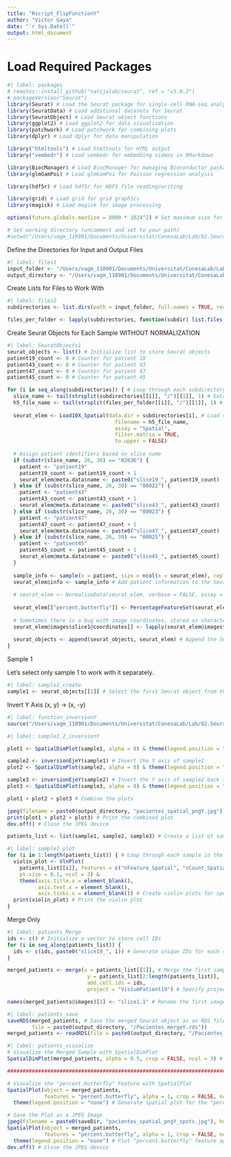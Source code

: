 ```yaml
---
title: "Rscript_FlipFunctionY"
author: "Victor Gaya"
date: "`r Sys.Date()`"
output: html_document
---
```


# Load Required Packages
```r
#| label: packages
# remotes::install_github("satijalab/seurat", ref = "v5.0.2")
# packageVersion("Seurat")
library(Seurat) # Load the Seurat package for single-cell RNA-seq analysis
library(SeuratData) # Load additional datasets for Seurat
library(SeuratObject) # Load Seurat object functions
library(ggplot2) # Load ggplot2 for data visualization
library(patchwork) # Load patchwork for combining plots
library(dplyr) # Load dplyr for data manipulation

library("htmltools") # Load htmltools for HTML output
library("vembedr") # Load vembedr for embedding videos in RMarkdown

library(BiocManager) # Load BiocManager for managing Bioconductor packages
library(glmGamPoi) # Load glmGamPoi for Poisson regression analysis

library(hdf5r) # Load hdf5r for HDF5 file reading/writing

library(grid) # Load grid for grid graphics
library(magick) # Load magick for image processing

options(future.globals.maxSize = 8000 * 1024^2) # Set maximum size for future globals

# Set working directory (uncomment and set to your path)
#setwd("/Users/vagm_110901/Documents/Universitat/ConesaLab/Lab/02.Seurat/Yadav2023_adult_human_spinal_cord")
```

Define the Directories for Input and Output Files

```r
#| label: files1
input_folder <- "/Users/vagm_110901/Documents/Universitat/ConesaLab/Lab/02.Seurat/Yadav2023_adult_human_spinal_cord/data/GSE222322_RAW" # Directory containing input data
output_directory <- "/Users/vagm_110901/Documents/Universitat/ConesaLab/Lab/02.Seurat/Yadav2023_adult_human_spinal_cord/ImagesFlipFunction/" # Directory for saving output images
```

Create Lists for Files to Work With

```r
#| label: files2
subdirectories <- list.dirs(path = input_folder, full.names = TRUE, recursive = FALSE) # List all subdirectories in the input folder

files_per_folder <- lapply(subdirectories, function(subdir) list.files(path = subdir, full.names = TRUE)) # List all files in each subdirectory
```

Create Seurat Objects for Each Sample WITHOUT NORMALIZATION

```r
#| label: SeuratObjects1
seurat_objects <- list() # Initialize list to store Seurat objects
patient19_count <- 0 # Counter for patient 19
patient43_count <- 0 # Counter for patient 43
patient47_count <- 0 # Counter for patient 47
patient45_count <- 0 # Counter for patient 45

for (i in seq_along(subdirectories)) { # Loop through each subdirectory
  slice_name <- tail(strsplit(subdirectories[[i]], "/")[[1]], 1) # Extract slice name from the subdirectory path
  h5_file_name <- tail(strsplit(files_per_folder[[i]], "/")[[1]], 1) # Extract HDF5 file name from the file list
  
  seurat_elem <- Load10X_Spatial(data.dir = subdirectories[i], # Load spatial data
                                   filename = h5_file_name, 
                                   assay = "Spatial",
                                   filter.matrix = TRUE, 
                                   to.upper = FALSE)
  
  # Assign patient identifiers based on slice name
  if (substr(slice_name, 26, 30) == "02636") { 
    patient <- "patient19"
    patient19_count <- patient19_count + 1
    seurat_elem@meta.data$name <- paste0("slice19_", patient19_count) 
  } else if (substr(slice_name, 26, 30) == "00022") { 
    patient <- "patient43"
    patient43_count <- patient43_count + 1
    seurat_elem@meta.data$name <- paste0("slice43_", patient43_count) 
  } else if (substr(slice_name, 26, 30) == "00023") { 
    patient <- "patient47"
    patient47_count <- patient47_count + 1
    seurat_elem@meta.data$name <- paste0("slice47_", patient47_count) 
  } else if (substr(slice_name, 26, 30) == "00025") { 
    patient <- "patient45"
    patient45_count <- patient45_count + 1
    seurat_elem@meta.data$name <- paste0("slice45_", patient45_count) 
  }
  
  sample_info <- sample(x = patient, size = ncol(x = seurat_elem), replace = TRUE) # Sample patient information for each cell
  seurat_elem$info <- sample_info # Add patient information to the Seurat object
  
  # seurat_elem <- NormalizeData(seurat_elem, verbose = FALSE, assay = "Spatial") ### This is needed for later analysis, but unsure if it's the best time to execute it.
  
  seurat_elem[["percent.butterfly"]] <- PercentageFeatureSet(seurat_elem, features = c("SNAP25", "MAP2", "RBFOX3", "SYP")) # Calculate percentage of specified features
  
  # Sometimes there is a bug with image coordinates, stored as character instead of integer
  seurat_elem@images$slice1@coordinates[] <- lapply(seurat_elem@images$slice1@coordinates, as.integer) # Convert coordinates to integer
  
  seurat_objects <- append(seurat_objects, seurat_elem) # Append the Seurat object to the list
}
```

############################################################################### Sample 1 
Let's select only sample 1 to work with it separately.

```r
#| label: sample1_create
sample1 <- seurat_objects[[1]] # Select the first Seurat object from the list
```

############################################################################### Invert Y Axis (x, y) -> (x, -y)

```r
#| label: function_inversionY
source("/Users/vagm_110901/Documents/Universitat/ConesaLab/Lab/02.Seurat/FlipFunction.R") # Source the function for inverting the Y axis
```

```r
#| label: sample1_2_inversionY

plot1 <- SpatialDimPlot(sample1, alpha = 0) & theme(legend.position = "none") & ggtitle("Sample 1") # Create spatial plot for original sample

sample2 <- inversionEjeY(sample1) # Invert the Y axis of sample1
plot2 <- SpatialDimPlot(sample2, alpha = 0) & theme(legend.position = "none") & ggtitle("Inverted Sample") # Create spatial plot for inverted sample

sample3 <- inversionEjeY(sample2) # Invert the Y axis of sample2 back to recover original orientation
plot3 <- SpatialDimPlot(sample3, alpha = 0) & theme(legend.position = "none") & ggtitle("Recovered Inverted Sample") # Create spatial plot for recovered sample

plot1 + plot2 + plot3 # Combine the plots

jpeg(filename = paste0(output_directory, "pacientes_spatial_pngY.jpg"), height = 700, width = 1200, quality = 50) # Save the combined plot as a JPEG image
print(plot1 + plot2 + plot3) # Print the combined plot
dev.off() # Close the JPEG device

patients_list <- list(sample1, sample2, sample3) # Create a list of samples for further analysis
```

```r
#| label: sample1_plot
for (i in 1:length(patients_list)) { # Loop through each sample in the patients list
  violin_plot <- VlnPlot(
    patients_list[[i]], features = c("nFeature_Spatial", "nCount_Spatial", "percent.butterfly"), 
    pt.size = 0.1, ncol = 3) & 
    theme(axis.title.x = element_blank(),
          axis.text.x = element_blank(),
          axis.ticks.x = element_blank()) # Create violin plots for specified features
  print(violin_plot) # Print the violin plot
}

```
############################################################################### Merge Only

```r
#| label: patients_Merge
ids <- c() # Initialize a vector to store cell IDs
for (i in seq_along(patients_list)) { 
  ids <- c(ids, paste0("slice19_", i)) # Generate unique IDs for each slice in the patients list
}

merged_patients <- merge(x = patients_list[[1]], # Merge the first sample with the rest
                          y = patients_list[2:length(patients_list)], 
                          add.cell.ids = ids, 
                          project = "VisiumPatient19") # Specify project name

names(merged_patients@images)[1] <- "slice1.1" # Rename the first image in the merged object
```

```r
#| label: patients_save
saveRDS(merged_patients, # Save the merged Seurat object as an RDS file
        file = paste0(output_directory, "/Pacientes_mergeY.rds"))
merged_patients <- readRDS(file = paste0(output_directory, "/Pacientes_mergeY.rds"))
```

```r
#| label: patients_visualize
# Visualize the Merged Sample with SpatialDimPlot
SpatialDimPlot(merged_patients, alpha = 0.5, crop = FALSE, ncol = 3) # Generate spatial dimension plot for the merged Seurat object

############################################################################### 

# Visualize the "percent.butterfly" Feature with SpatialPlot
SpatialPlot(object = merged_patients, 
            features = "percent.butterfly", alpha = 1, crop = FALSE, ncol = 3) & 
  theme(legend.position = "none") # Generate spatial plot for the "percent.butterfly" feature

# Save the Plot as a JPEG Image
jpeg(filename = paste0(saveDir, "pacientes_spatial_pngY_spots.jpg"), height = 700, width = 1200, quality = 50)
SpatialPlot(object = merged_patients, 
            features = "percent.butterfly", alpha = 1, crop = FALSE, ncol = 3) & 
  theme(legend.position = "none") # Plot "percent.butterfly" feature again for saving
dev.off() # Close the JPEG device
```